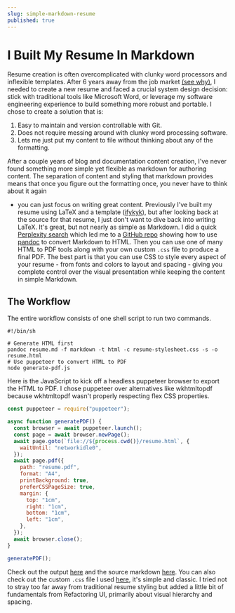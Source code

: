 ```yaml
---
slug: simple-markdown-resume
published: true
---
```



# I Built My Resume In Markdown

Resume creation is often overcomplicated with clunky word processors and
inflexible templates. After 6 years away from the job market [(see
why)](/blog/closing-my-startup), I needed to create a new resume and faced a
crucial system design decision: stick with traditional tools like Microsoft
Word, or leverage my software engineering experience to build something more
robust and portable. I chose to create a solution that is:

1. Easy to maintain and version controllable with Git.
2. Does not require messing around with clunky word processing software.
3. Lets me just put my content to file without thinking about any of the formatting.

After a couple years of blog and documentation content creation, I've never
found something more simple yet flexible as markdown for authoring
content. The separation of content and styling that markdown provides means that
once you figure out the formatting once, you never have to think about it again
- you can just focus on writing great content. Previously I've built my resume
using LaTeX and a template ([ifykyk](https://github.com/deedy/Deedy-Resume)),
but after looking back at the source for that resume, I just don't want to dive
back into writing LaTeX. It's great, but not nearly as simple as Markdown. I did
a quick [Perplexity
search](https://www.perplexity.ai/search/markdown-based-resume-builder-Ev.04RITRd2Ehyy3r1l2Ig#0)
which led me to a [GitHub repo](https://github.com/vidluther/markdown-resume)
showing how to use [pandoc](https://pandoc.org/) to convert Markdown to HTML.
Then you can use one of many HTML to PDF tools along with your own custom `.css`
file to produce a final PDF. The best part is that you can use CSS to style
every aspect of your resume - from fonts and colors to layout and spacing -
giving you complete control over the visual presentation while keeping the
content in simple Markdown.

## The Workflow

The entire workflow consists of one shell script to run two commands.

```shell title="generate-pdf.sh"
#!/bin/sh

# Generate HTML first
pandoc resume.md -f markdown -t html -c resume-stylesheet.css -s -o resume.html
# Use puppeteer to convert HTML to PDF
node generate-pdf.js
```

Here is the JavaScript to kick off a headless puppeteer browser to export the
HTML to PDF. I chose puppeteer over alternatives like wkhtmltopdf because
wkhtmltopdf wasn't properly respecting flex CSS properties.

```javascript title="generate-pdf.js"
const puppeteer = require("puppeteer");

async function generatePDF() {
  const browser = await puppeteer.launch();
  const page = await browser.newPage();
  await page.goto(`file://${process.cwd()}/resume.html`, {
    waitUntil: "networkidle0",
  });
  await page.pdf({
    path: "resume.pdf",
    format: "A4",
    printBackground: true,
    preferCSSPageSize: true,
    margin: {
      top: "1cm",
      right: "1cm",
      bottom: "1cm",
      left: "1cm",
    },
  });
  await browser.close();
}

generatePDF();
```

Check out the output [here](/resume.pdf) and the source markdown
[here](https://github.com/dphuang2/dphuang2.github.io/blob/main/markdown-resume/resume.md).
You can also check out the custom `.css` file I used
[here](https://github.com/dphuang2/dphuang2.github.io/blob/main/markdown-resume/resume-stylesheet.css),
it's simple and classic. I tried not to stray too far away from traditional
resume styling but added a little bit of fundamentals from Refactoring UI,
primarily about visual hierarchy and spacing.